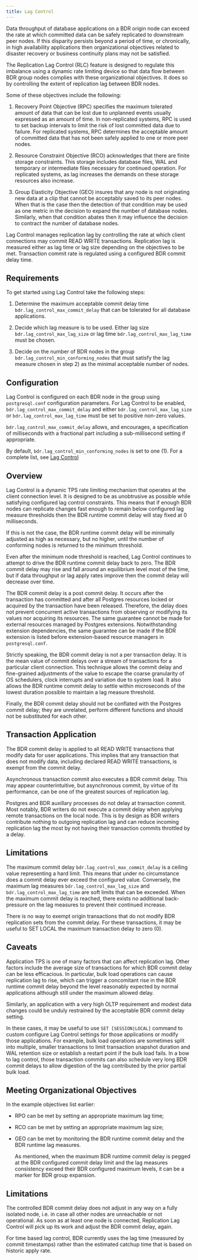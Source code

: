 ```yaml
---
title: Lag Control
---
```


Data throughput of database applications on a BDR origin node can
exceed the rate at which committed data can be safely replicated to
downstream peer nodes. If this disparity persists beyond a period of
time, or chronically, in high availability applications then
organizational objectives related to disaster recovery or business
continuity plans may not be satisfied.

The Replication Lag Control (RLC) feature is designed to regulate this
imbalance using a dynamic rate limiting device so that data flow between
BDR group nodes complies with these organizational objectives. It does so
by controlling the extent of replication lag between BDR nodes.

Some of these objectives include the following:

1) Recovery Point Objective (RPC) specifies the maximum tolerated
   amount of data that can be lost due to unplanned events usually
   expressed as an amount of time. In non-replicated systems, RPC
   is used to set backup intervals to limit the risk of lost committed
   data due to failure. For replicated systems, RPC determines the
   acceptable amount of committed data that has not been safely applied
   to one or more peer nodes.

2) Resource Constraint Objective (RCO) acknowledges that there are finite
   storage constraints. This storage includes database files, WAL and
   temporary or intermediate files necessary for continued operation.
   For replicated systems, as lag increases the demands on these storage
   resources also increase.

3) Group Elasticity Objective (GEO) insures that any node is not
   originating new data at a clip that cannot be acceptably saved to
   its peer nodes. When that is the case then the detection of that
   condition may be used as one metric in the decision to expand the
   number of database nodes. Similarly, when that condition abates then
   it may influence the decision to contract the number of database nodes.

Lag Control manages replication lag by controlling the rate at which client
connections may commit READ WRITE transactions. Replication lag is
measured either as lag time or lag size depending on the objectives
to be met. Transaction commit rate is regulated using a configured
BDR commit delay time.

## Requirements

To get started using Lag Control take the following steps:

1) Determine the maximum acceptable commit delay time
   `bdr.lag_control_max_commit_delay` that can be tolerated for all
   database applications.

2) Decide which lag measure is to be used. Either lag size
   `bdr.lag_control_max_lag_size` or lag time `bdr.lag_control_max_lag_time`
   must be chosen.

3) Decide on the number of BDR nodes in the group
   `bdr.lag_control_min_conforming_nodes` that must satisfy the lag
   measure chosen in step 2) as the minimal acceptable number of nodes.

## Configuration

Lag Control is configured on each BDR node in the group using `postgresql.conf`
configuration parameters. For Lag Control to be enabled,
`bdr.lag_control_max_commit_delay` and either `bdr.lag_control_max_lag_size` or
`bdr.lag_control_max_lag_time` must be set to positive non-zero values.

`bdr.lag_control_max_commit_delay` allows, and encourages, a specification
of milliseconds with a fractional part including a sub-millisecond
setting if appropriate.

By default, `bdr.lag_control_min_conforming_nodes` is set to one (1).
For a complete list, see [Lag Control](configuration.md)

## Overview

Lag Control is a dynamic TPS rate limiting mechanism that operates at the client
connection level. It is designed to be as unobtrusive as possible while
satisfying configured lag control constraints. This means that if enough
BDR nodes can replicate changes fast enough to remain below configured
lag measure thresholds then the BDR runtime commit delay will stay fixed
at 0 milliseconds.

If this is not the case, the BDR runtime commit delay will be minimally
adjusted as high as necessary, but no higher, until the number of
conforming nodes is returned to the minimum threshold.

Even after the minimum node threshold is reached, Lag Control continues to attempt
to drive the BDR runtime commit delay back to zero. The BDR commit delay
may rise and fall around an equilibrium level most of the time, but if
data throughput or lag apply rates improve then the commit delay will
decrease over time.

The BDR commit delay is a post commit delay. It occurs after the transaction
has committed and after all Postgres resources locked or acquired by the
transaction have been released. Therefore, the delay does not prevent
concurrent active transactions from observing or modifying its values nor
acquiring its resources. The same guarantee cannot be made for external
resources managed by Postgres extensions. Notwithstanding extension
dependencies, the same guarantee can be made if the BDR extension is listed
before extension-based resource managers in `postgresql.conf`.

Strictly speaking, the BDR commit delay is not a per transaction delay.
It is the mean value of commit delays over a stream of transactions for a
particular client connection. This technique allows the commit delay and
fine-grained adjustments of the value to escape the coarse granularity of
OS schedulers, clock interrupts and variation due to system load. It also
allows the BDR runtime commit delay to settle within microseconds of the
lowest duration possible to maintain a lag measure threshold.

Finally, the BDR commit delay should not be conflated with the Postgres
commit delay; they are unrelated, perform different functions and should
not be substituted for each other.

## Transaction Application

The BDR commit delay is applied to all READ WRITE transactions that
modify data for user applications. This implies that any transaction
that does not modify data, including declared READ WRITE transactions,
is exempt from the commit delay.

Asynchronous transaction commit also executes a BDR commit delay. This
may appear counterintuitive, but asynchronous commit, by virtue of its
performance, can be one of the greatest sources of replication lag.

Postgres and BDR auxillary processes do not delay at transaction commit.
Most notably, BDR writers do not execute a commit delay when applying
remote transactions on the local node. This is by design as BDR writers
contribute nothing to outgoing replication lag and can reduce incoming
replication lag the most by not having their transaction commits throttled
by a delay.

## Limitations

The maximum commit delay `bdr.lag_control_max_commit_delay` is a ceiling
value representing a hard limit. This means that under no circumstance
does a commit delay ever exceed the configured value. Conversely, the
maximum lag measures `bdr.lag_control_max_lag_size` and
`bdr.lag_control_max_lag_time` are soft limits that can be exceeded.
When the maximum commit delay is reached, there exists no additional
back-pressure on the lag measures to prevent their continued increase.

There is no way to exempt origin transactions that do not modify BDR
replication sets from the commit delay. For these transactions, it
may be useful to SET LOCAL the maximum transaction delay to zero (0).

## Caveats

Application TPS is one of many factors that can affect replication lag.
Other factors include the average size of transactions for which BDR commit
delay can be less efficacious. In particular, bulk load operations can
cause replication lag to rise, which can trigger a concomitant rise in
the BDR runtime commit delay beyond the level reasonably expected by normal
applications although still under the maximum allowed delay.

Similarly, an application with a very high OLTP requirement and modest
data changes could be unduly restrained by the acceptable BDR commit delay
setting.

In these cases, it may be useful to use `SET [SESSION|LOCAL]` command to
custom configure Lag Control settings for those applications or modify
those applications. For example, bulk load operations are sometimes split
into multiple, smaller transactions to limit transaction snapshot duration
and WAL retention size or establish a restart point if the bulk load fails.
In a bow to lag control, those transaction commits can also schedule very
long BDR commit delays to allow digestion of the lag contributed by the
prior partial bulk load.

## Meeting Organizational Objectives

In the example objectives list earlier:

-   RPO can be met by setting an appropriate maximum lag time;
-   RCO can be met by setting an appropriate maximum lag size;
-   GEO can be met by monitoring the BDR runtime commit delay
    and the BDR runtime lag measures.

    As mentioned, when the maximum BDR runtime commit delay is
    pegged at the BDR configured commit delay limit and the lag
    measures consistency exceed their BDR configured maximum
    levels, it can be a marker for BDR group expansion.

## Limitations

The controlled BDR commit delay does not adjust in any way on a fully
isolated node, i.e. in case all other nodes are unreachable or not
operational. As soon as at least one node is connected, Replication
Lag Control will pick up its work and adjust the BDR commit delay,
again.

For time based lag control, BDR currently uses the lag time (measured
by commit timestamps) rather than the estimated catchup time that is
based on historic apply rate.
